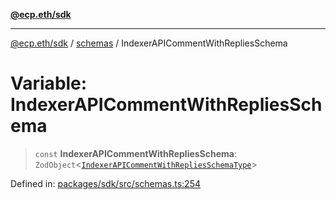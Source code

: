 [**@ecp.eth/sdk**](/sdk-reference/index.mdx)

***

[@ecp.eth/sdk](/sdk-reference/index.mdx) / [schemas](/sdk-reference/schemas/index.mdx) / IndexerAPICommentWithRepliesSchema

# Variable: IndexerAPICommentWithRepliesSchema

> `const` **IndexerAPICommentWithRepliesSchema**: `ZodObject`\<[`IndexerAPICommentWithRepliesSchemaType`](/sdk-reference/schemas/type-aliases/IndexerAPICommentWithRepliesSchemaType.mdx)\>

Defined in: [packages/sdk/src/schemas.ts:254](https://github.com/ecp-eth/comments-monorepo/blob/main/packages/sdk/src/schemas.ts#L254)
